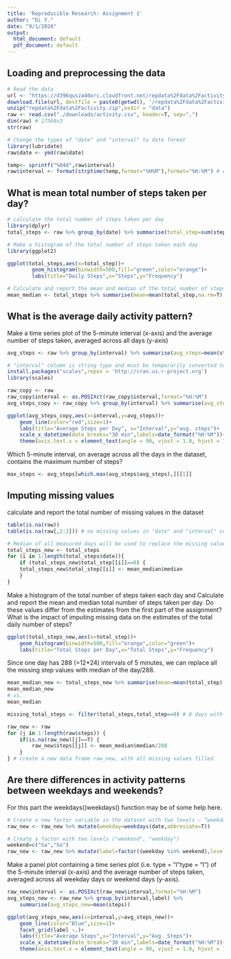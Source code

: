```yaml
---
title: 'Reproducible Research: Assignment 1'
author: "Di Y."
date: "9/1/2020"
output:
  html_document: default
  pdf_document: default
---
```


## Loading and preprocessing the data
```r
# Read the data
url <- "https://d396qusza40orc.cloudfront.net/repdata%2Fdata%2Factivity.zip"
download.file(url, destfile = paste0(getwd(), '/repdata%2Fdata%2Factivity.zip'), method = "curl")
unzip("repdata%2Fdata%2Factivity.zip",exdir = "data")
raw <- read.csv("./downloads/activity.csv", header=T, sep=",")
dim(raw) # 17568x3
str(raw)
```

```r
# Change the types of "date" and "interval" to date format
library(lubridate)
raw$date <- ymd(raw$date)

temp<- sprintf("%04d",raw$interval)
raw$interval <- format(strptime(temp,format="%H%M"),format="%H:%M") # data type:string
```

## What is mean total number of steps taken per day?
```r
# calculate the total number of steps taken per day
library(dplyr)
total_steps <- raw %>% group_by(date) %>% summarise(total_step=sum(steps, na.rm=T))

# Make a histogram of the total number of steps taken each day
library(ggplot2)
```

```r
ggplot(total_steps,aes(x=total_step))+
        geom_histogram(binwidth=500,fill="green",color="orange")+
        labs(title="Daily Steps",x="Steps",y="Frequency")
```

```r
# Calculate and report the mean and median of the total number of steps taken per day
mean_median <- total_steps %>% summarise(mean=mean(total_step,na.rm=T),median=median(total_step,na.rm=T))
```
## What is the average daily activity pattern?
Make a time series plot of the 5-minute interval (x-axis) and the average number of steps taken, averaged across all days (y-axis)

```r
avg_steps <- raw %>% group_by(interval) %>% summarise(avg_steps=mean(steps,na.rm=T))

# "interval" column is string type and must be temporarily converted to POSIXct to plot a readable time series plot
install.packages("scales",repos = 'http://cran.us.r-project.org')
library(scales)

raw_copy <- raw
raw_copy$interval <- as.POSIXct(raw_copy$interval,format="%H:%M")
avg_steps_copy <- raw_copy %>% group_by(interval) %>% summarise(avg_steps=mean(steps,na.rm=T))
```

```r
ggplot(avg_steps_copy,aes(x=interval,y=avg_steps))+
    geom_line(color="red",size=1)+
    labs(title="Average Steps per Day", x="Interval",y="avg. steps")+
    scale_x_datetime(date_breaks="30 min",labels=date_format("%H:%M"))+
    theme(axis.text.x = element_text(angle = 90, vjust = 1.0, hjust = 1.0))
```

Which 5-minute interval, on average across all the days in the dataset, contains the maximum number of steps?

```r
max_steps <- avg_steps[which.max(avg_steps$avg_steps),][[1]]
```
## Imputing missing values
calculate and report the total number of missing values in the dataset 
```r
table(is.na(raw))
table(is.na(raw[,2:3])) # no missing values in "date" and "interval" columns

# Median of all measured days will be used to replace the missing values in df(total_steps).
total_steps_new <- total_steps
for (i in 1:length(total_steps$date)){
    if (total_steps_new$total_step[[i]]==0) {
    total_steps_new$total_step[[i]] <- mean_median$median
    } 
}

```
Make a histogram of the total number of steps taken each day and Calculate and report the mean and median total number of steps taken per day. Do these values differ from the estimates from the first part of the assignment? What is the impact of imputing missing data on the estimates of the total daily number of steps?

```r
ggplot(total_steps_new,aes(x=total_step))+
    geom_histogram(binwidth=500,fill="orange",color="green")+
    labs(title="Total Steps per Day",x="Total Steps",y="Frequency")
```

Since one day has 288 (=12*24) intervals of 5 minutes, we can replace all the missing step values with median of the day/288.
```r
mean_median_new <- total_steps_new %>% summarise(mean=mean(total_step),median=median(total_step))
mean_median_new
# vs.
mean_median

missing_total_steps <- filter(total_steps,total_step==0) # 8 days with missing steps

raw_new <- raw
for (j in 1:length(raw$steps)) {
    if(is.na(raw_new)[j]==T) {
        raw_new$steps[[j]] <- mean_median$median/288
    }
} # create a new data frame raw_new, with all missing values filled
```
## Are there differences in activity patterns between weekdays and weekends?
For this part the weekdays()\color{red}{\verb|weekdays()|}weekdays() function may be of some help here. 
```r
# Create a new factor variable in the dataset with two levels – “weekday” and “weekend” indicating whether a given date is a weekday or weekend day.
raw_new <- raw_new %>% mutate(weekday=weekdays(date,abbreviate=T))

# Create a factor with two levels ("weekend", "weekday")
weekend=c("Sa","So")
raw_new <- raw_new %>% mutate(label=factor((weekday %in% weekend),levels=c(FALSE,TRUE),labels=c("weekday","weekend")))

```
Make a panel plot containing a time series plot (i.e. type = "l"\color{red}{\verb|type = "l"|}type = "l") of the 5-minute interval (x-axis) and the average number of steps taken, averaged across all weekday days or weekend days (y-axis). 
```r
raw_new$interval <- as.POSIXct(raw_new$interval,format="%H:%M")
avg_steps_new <- raw_new %>% group_by(interval,label) %>%
    summarise(avg_steps_new=mean(steps))
```

```r
ggplot(avg_steps_new,aes(x=interval,y=avg_steps_new))+
    geom_line(color="Blue",size=1)+
    facet_grid(label ~.)+
    labs(title="Average Steps",x="Interval",y="Avg. Steps")+
    scale_x_datetime(date_breaks="30 min",labels=date_format("%H:%M"))+
    theme(axis.text.x = element_text(angle = 90, vjust = 1.0, hjust = 1.0))
```


